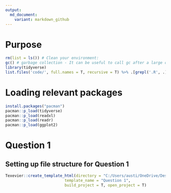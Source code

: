 ```yaml
---
output:
  md_document:
    variant: markdown_github
---
```


# Purpose


```r

rm(list = ls()) # Clean your environment:
gc() # garbage collection - It can be useful to call gc after a large object has been removed, as this may prompt R to return memory to the operating system.
library(tidyverse)
list.files('code/', full.names = T, recursive = T) %>% .[grepl('.R', .)] %>% as.list() %>% walk(~source(.))
```

# Loading relevant packages 

```r
install.packages("pacman")
pacman::p_load(tidyverse)
pacman::p_load(readxl)
pacman::p_load(readr)
pacman::p_load(ggplot2)
```


# Question 1 

## Setting up file structure for Question 1 

```r
Texevier::create_template_html(directory = "C:/Users/austi/OneDrive/Desktop/Masters/Data Science/22582053",
                          template_name = "Question 1",
                          build_project = T, open_project = T)

```

